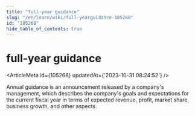 ```yaml
---
title: "full-year guidance"
slug: "/en/learn/wiki/full-yearguidance-105268"
id: "105268"
hide_table_of_contents: true
---
```



# full-year guidance

<ArticleMeta id={105268} updatedAt={'2023-10-31 08:24:52'} />
<div className='border-solid border-b border-t-0 my-4 border-[var(--ifm-color-gray-300)]' />

Annual guidance is an announcement released by a company's management, which describes the company's goals and expectations for the current fiscal year in terms of expected revenue, profit, market share, business growth, and other aspects.
